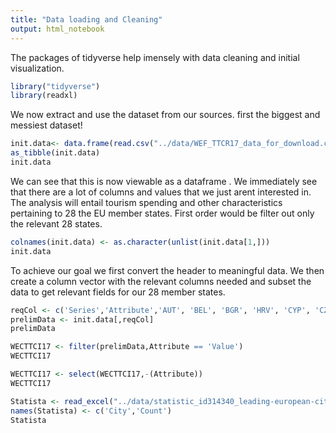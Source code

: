 ```yaml
---
title: "Data loading and Cleaning"
output: html_notebook
---
```


The packages of tidyverse help imensely with data cleaning and initial visualization.

```r
library("tidyverse")
library(readxl)
```

We now extract and use the dataset from our sources.
first the biggest and messiest dataset!

```r
init.data<- data.frame(read.csv("../data/WEF_TTCR17_data_for_download.csv"))
as_tibble(init.data)
init.data
```

We can see that this is now viewable as a dataframe . We immediately see that there are a lot of columns and values that we just arent interested in. The analysis will entail tourism spending and other characteristics pertaining to 28 the EU member states.
First order would be filter out only the relevant 28 states.
```r
colnames(init.data) <- as.character(unlist(init.data[1,]))
init.data
```

To achieve our goal we first convert the header to meaningful data. 
We then create a column vector with the relevant columns needed and subset the data to get relevant fields for our 28 member states.

```r
reqCol <- c('Series','Attribute','AUT', 'BEL', 'BGR', 'HRV', 'CYP', 'CZE', 'DNK', 'EST', 'FIN', 'FRA', 'DEU', 'GRC', 'HUN', 'IRL', 'ITA', 'LVA', 'LTU', 'LUX', 'MLT', 'NLD', 'POL', 'PRT', 'ROU', 'SVK', 'SVN', 'ESP', 'SWE', 'GBR')
prelimData <- init.data[,reqCol]
prelimData
```

```r
WECTTCI17 <- filter(prelimData,Attribute == 'Value')
WECTTCI17
```

```r
WECTTCI17 <- select(WECTTCI17,-(Attribute))
WECTTCI17
```

```r
Statista <- read_excel("../data/statistic_id314340_leading-european-city-tourism-destinations-in-2017-by-number-of-bednights.xlsx",sheet = "Data",skip=4)
names(Statista) <- c('City','Count')
Statista
```

